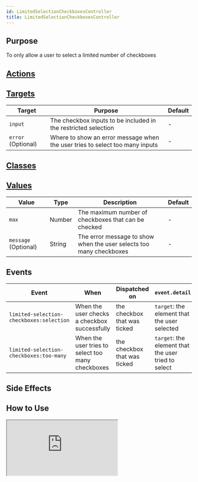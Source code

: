 ```yaml
---
id: LimitedSelectionCheckboxesController
title: LimitedSelectionCheckboxesController
---
```




## Purpose

To only allow a user to select a limited number of checkboxes


## [Actions](https://stimulus.hotwire.dev/reference/actions)
<NoActions/>

## [Targets](https://stimulus.hotwire.dev/reference/targets)

| Target             | Purpose                                                                      | Default |
|--------------------|------------------------------------------------------------------------------|---------|
| `input`            | The checkbox inputs to be included in the restricted selection               | -       |
| `error` (Optional) | Where to show an error message when the user tries to select too many inputs | -       |

## [Classes](https://stimulus.hotwire.dev/reference/classes)
<NoClasses/>

## [Values](https://stimulus.hotwire.dev/reference/values)

| Value                | Type   | Description                                                         | Default |
|----------------------|--------|---------------------------------------------------------------------|---------|
| `max`                | Number | The maximum number of checkboxes that can be checked                | -       |
| `message` (Optional) | String | The error message to show when the user selects too many checkboxes | -       |

## Events

| Event                                    | When                                              | Dispatched on                | `event.detail`                                      |
|------------------------------------------|---------------------------------------------------|------------------------------|-----------------------------------------------------|
| `limited-selection-checkboxes:selection` | When the user checks a checkbox successfully      | the checkbox that was ticked | `target`: the element that the user selected        |
| `limited-selection-checkboxes:too-many`  | When the user tries to select too many checkboxes | the checkbox that was ticked | `target`: the element that the user tried to select |

## Side Effects
<NoSideEffects/>


## How to Use


<iframe
  src="https://stimulus-library.netlify.app/controllers/limited_selection_checkboxes_controller.html"
  style={{width: "100%", height: "500px", border: "0", borderRadius: "4px", overflow: "hidden"}}
  sandbox="allow-forms allow-modals allow-popups allow-presentation allow-same-origin allow-scripts"
/>
